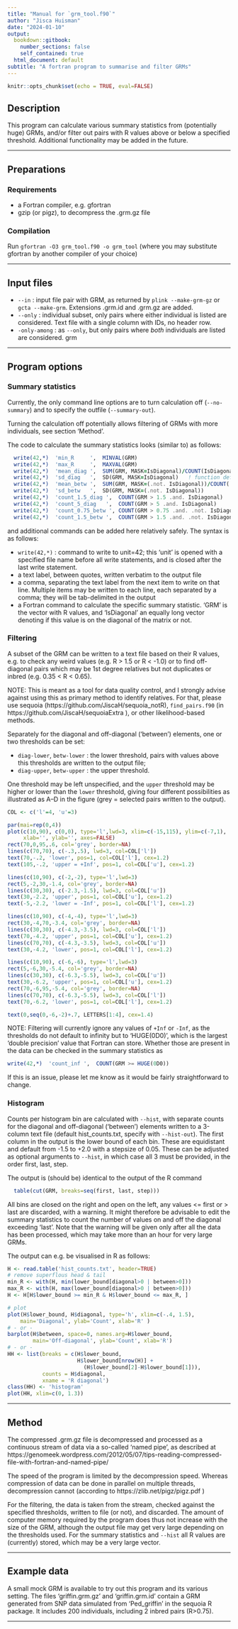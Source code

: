 ```yaml
---
title: "Manual for `grm_tool.f90`"
author: "Jisca Huisman"
date: "2024-01-10"
output: 
  bookdown::gitbook: 
    number_sections: false
    self_contained: true
  html_document: default
subtitle: "A fortran program to summarise and filter GRMs"
---
```


```r
knitr::opts_chunk$set(echo = TRUE, eval=FALSE)
```

## Description

This program can calculate various summary statistics from (potentially huge) GRMs, and/or filter out pairs with R values above or below a specified threshold. Additional functionality may be added in the future. 

--------------

## Preparations 

### Requirements

- a Fortran compiler, e.g. gfortran
- gzip (or pigz), to decompress the .grm.gz file


### Compilation

Run `gfortran -O3 grm_tool.f90 -o grm_tool` (where you may substitute gfortran by another compiler of your choice)

--------------

## Input files

- `--in` : input file pair with GRM, as returned by `plink --make-grm-gz` or `gcta --make-grm`. 
Extensions .grm.id and .grm.gz are added. 
- `--only` : individual subset, only pairs where either individual is listed are considered.
  Text file with a single column with IDs, no header row.
- `-only-among` : as `--only`, but only pairs where *both* individuals are listed are considered.
grm


--------------

## Program options


### Summary statistics

Currently, the only command line options are to turn calculation off (`--no-summary`) 
and to specify the outfile (`--summary-out`). 

Turning the calculation off potentially allows filtering of GRMs with more individuals, see section 'Method'.

The code to calculate the summary statistics looks (similar to) as follows:

```fortran
  write(42,*)  'min_R     ',  MINVAL(GRM)
  write(42,*)  'max_R     ',  MAXVAL(GRM)
  write(42,*)  'mean_diag ',  SUM(GRM, MASK=IsDiagonal)/COUNT(IsDiagonal)
  write(42,*)  'sd_diag   ',  SD(GRM, MASK=IsDiagonal)   ! function defined in module Fun
  write(42,*)  'mean_betw ',  SUM(GRM, MASK=(.not. IsDiagonal))/COUNT(.not. IsDiagonal)
  write(42,*)  'sd_betw   ',  SD(GRM, MASK=(.not. IsDiagonal)) 
  write(42,*)  'count_1.5_diag ',  COUNT(GRM > 1.5 .and. IsDiagonal)
  write(42,*)  'count_5_diag   ',  COUNT(GRM > 5 .and. IsDiagonal)
  write(42,*)  'count_0.75_betw ', COUNT(GRM > 0.75 .and. .not. IsDiagonal)
  write(42,*)  'count_1.5_betw ',  COUNT(GRM > 1.5 .and. .not. IsDiagonal)
```

and additional commands can be added here relatively safely. The syntax is as follows:

- `write(42,*)` : command to write to unit=42; this 'unit' is opened with 
a specified file name before all write statements, and is closed after the last write statement.
- a text label, between quotes, written verbatim to the output file 
- a comma, separating the text label from the next item to write on that line. Multiple items
may be written to each line, each separated by a comma; they will be tab-delimited in the output
- a Fortran command to calculate the specific summary statistic. 'GRM' is the vector with R values,
and 'IsDiagonal' an equally long vector denoting if this value is on the diagonal of the matrix or not. 



### Filtering

A subset of the GRM can be written to a text file based on their R values, e.g. to 
check any weird values (e.g. R > 1.5 or R < -1.0) or to find off-diagonal pairs which may be 
1st degree relatives but not duplicates or inbred (e.g. 0.35 < R < 0.65).

NOTE: This is meant as a tool for data quality control, and I strongly advise against 
using this as primary method to identify relatives. For that, please use sequoia
 (https://github.com/JiscaH/sequoia_notR), `find_pairs.f90`
(in https://github.com/JiscaH/sequoiaExtra ), or other likelihood-based methods. 

Separately for the diagonal and off-diagonal ('between') elements, one or two thresholds can be set:

- `diag-lower`, `betw-lower` : the lower threshold, pairs with values above this 
  thresholds are written to the output file;
- `diag-upper`, `betw-upper` : the upper threshold.

One threshold may be left unspecified, and the `upper` threshold may be higher or 
lower than the `lower` threshold, giving four different possibilities as illustrated 
as A--D in the figure  (grey = selected pairs written to the output). 



```r
COL <- c('l'=4, 'u'=3)

par(mai=rep(0,4))
plot(c(10,90), c(0,0), type='l',lwd=3, xlim=c(-15,115), ylim=c(-7,1),
     xlab='', ylab='', axes=FALSE)
rect(70,0,95,.6, col='grey', border=NA)
lines(c(70,70), c(-.3,.5), lwd=3, col=COL['l'])
text(70,-.2, 'lower', pos=1, col=COL['l'], cex=1.2)
text(105,-.2, 'upper = +Inf', pos=1, col=COL['u'], cex=1.2)

lines(c(10,90), c(-2,-2), type='l',lwd=3)
rect(5,-2,30,-1.4, col='grey', border=NA)
lines(c(30,30), c(-2.3,-1.5), lwd=3, col=COL['u'])
text(30,-2.2, 'upper', pos=1, col=COL['u'], cex=1.2)
text(-5,-2.2, 'lower = -Inf', pos=1, col=COL['l'], cex=1.2)

lines(c(10,90), c(-4,-4), type='l',lwd=3)
rect(30,-4,70,-3.4, col='grey', border=NA)
lines(c(30,30), c(-4.3,-3.5), lwd=3, col=COL['l'])
text(70,-4.2, 'upper', pos=1, col=COL['u'], cex=1.2)
lines(c(70,70), c(-4.3,-3.5), lwd=3, col=COL['u'])
text(30,-4.2, 'lower', pos=1, col=COL['l'], cex=1.2)

lines(c(10,90), c(-6,-6), type='l',lwd=3)
rect(5,-6,30,-5.4, col='grey', border=NA)
lines(c(30,30), c(-6.3,-5.5), lwd=3, col=COL['u'])
text(30,-6.2, 'upper', pos=1, col=COL['u'], cex=1.2)
rect(70,-6,95,-5.4, col='grey', border=NA)
lines(c(70,70), c(-6.3,-5.5), lwd=3, col=COL['l'])
text(70,-6.2, 'lower', pos=1, col=COL['l'], cex=1.2)

text(0,seq(0,-6,-2)+.7, LETTERS[1:4], cex=1.4)
```




NOTE: Filtering will currently ignore any values of `+Inf` or `-Inf`, as the thresholds do not default to infinity but to 'HUGE(0D0)', which is the largest 'double precision' value that Fortran can store. Whether those are present in the data can be checked in the summary statistics as

```f90
write(42,*)  'count_inf ',  COUNT(GRM >= HUGE(0D0))
```

If this is an issue, please let me know as it would be fairly straightforward to change. 



### Histogram

Counts per histogram bin are calculated with `--hist`, with separate counts for the diagonal
and off-diagonal ('between') elements written to a 3-column text file (default hist_counts.txt,
specify with `--hist-out`). The first column in the output is the lower bound of each bin.
These are equidistant and default from -1.5 to +2.0 with a stepsize of 0.05. 
These can be adjusted as optional arguments to `--hist`, in which case all 3 must be provided, 
in the order first, last, step. 

The output is (should be) identical to the output of the R command

```r
  table(cut(GRM, breaks=seq(first, last, step)))
```

All bins are closed on the right and open on the left, any values <= first or > last 
are discarded, with a warning. It might therefore be advisable to edit the summary 
statistics to count the number of values on and off the diagonal exceeding 'last'. 
Note that the warning will be given only after all the data has been processed,
which may take more than an hour for very large GRMs. 

The output can e.g. be visualised in R as follows:

```r
H <- read.table('hist_counts.txt', header=TRUE)
# remove superflous head & tail
min_R <- with(H, min(lower_bound[diagonal>0 | between>0]))
max_R <- with(H, max(lower_bound[diagonal>0 | between>0]))
H <- H[H$lower_bound >= min_R & H$lower_bound <= max_R, ]

# plot
plot(H$lower_bound, H$diagonal, type='h', xlim=c(-.4, 1.5),
    main='Diagonal', ylab='Count', xlab='R' )
# - or - 
barplot(H$between, space=0, names.arg=H$lower_bound,
        main='Off-diagonal', ylab='Count', xlab='R')
# - or -
HH <- list(breaks = c(H$lower_bound,
                      H$lower_bound[nrow(H)] +
                        (H$lower_bound[2]-H$lower_bound[1])),
           counts = H$diagonal,
           xname = 'R diagonal')
class(HH) <- 'histogram'
plot(HH, xlim=c(0, 1.3))
```


--------------

## Method

The compressed .grm.gz file is decompressed and processed as a continuous stream of data via a so-called
'named pipe', as described at https://genomeek.wordpress.com/2012/05/07/tips-reading-compressed-file-with-fortran-and-named-pipe/

The speed of the program is limited by the decompression speed. Whereas compression of data
can be done in parallel on multiple threads, decompression cannot (according to https://zlib.net/pigz/pigz.pdf )

For the filtering, the data is taken from the stream, checked against the specified thresholds, 
written to file (or not), and discarded. The amount of computer memory required by the program 
does thus not increase with the size of the GRM, although the output file
may get very large depending on the thresholds used. For the summary statistics and `--hist` all R values are
(currently) stored, which may be a very large vector. 


--------------

## Example data

A small mock GRM is available to try out this program and its various setting. The files 'griffin.grm.gz' and 
'griffin.grm.id' contain a GRM generated from SNP data simulated from 'Ped_griffin' in the sequoia R package. 
It includes 200 individuals, including 2 inbred pairs (R>0.75). 


--------------
